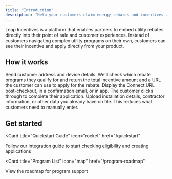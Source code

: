```yaml
---
title: "Introduction"
description: "Help your customers claim energy rebates and incentives at the point of sale"
---
```


Leap Incentives is a platform that enables partners to embed utility rebates directly into their point of sale and customer experiences. Instead of customers navigating complex utility programs on their own, customers can see their incentive and apply directly from your product.

## How it works

<Steps>
  <Step title="Check eligibility">
    Send customer address and device details. We'll check which rebate programs they qualify for and return the total incentive amount and a URL the customer can use to apply for the rebate.
  </Step>
  <Step title="Embed the application">
    Display the Connect URL post-checkout, in a confirmation email, or in app. The customer clicks through to complete their application.
  </Step>
  <Step title="Provide supporting data">
    Upload installation details, contractor information, or other data you already have on file. This reduces what customers need to manually enter.
  </Step>
</Steps>

## Get started

<Card
  title="Quickstart Guide"
  icon="rocket"
  href="/quickstart"
>
  Follow our integration guide to start checking eligibility and creating applications
</Card>

<Card
  title="Program List"
  icon="map"
  href="/program-roadmap"
>
  View the roadmap for program support
</Card>

